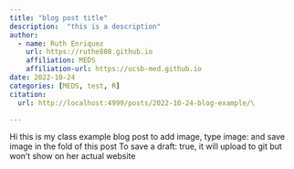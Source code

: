 ```yaml
---
title: "blog post title"
description:  "this is a description"
author:
  - name: Ruth Enriquez
    url: https://ruthe808.github.io
    affiliation: MEDS
    affiliation-url: https://ucsb-med.github.io
date: 2022-10-24
categories: [MEDS, test, R]
citation:
  url: http://localhost:4999/posts/2022-10-24-blog-example/\

---
```


Hi this is my class example blog post
to add image, type image: and save image in the fold of this post
To save a draft: true, it will upload to git but won't show on her actual website